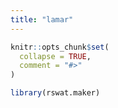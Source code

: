 ```yaml
---
title: "lamar"
---
```


```r
knitr::opts_chunk$set(
  collapse = TRUE,
  comment = "#>"
)
```

```r
library(rswat.maker)
```


<!-- library(sf) -->

<!-- # local path on my machine (you will probably need to change this!) -->
<!-- output_dir = 'D:/rswat_data/lamar' -->

<!-- # Lamar river gage site -->
<!-- outlet = c(-110.0495, 45.00009) |> st_point() |> st_sfc(crs=4326) -->






